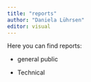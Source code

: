 ```yaml
---
title: "reports"
author: "Daniela Lührsen"
editor: visual
---
```


Here you can find reports:

-   general public

-   Technical
